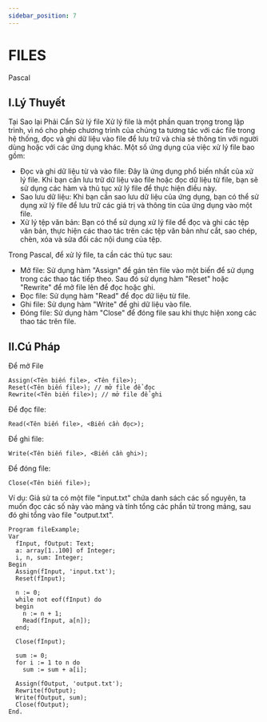 ```yaml
---
sidebar_position: 7
---
```


# FILES
Pascal

## I.Lý Thuyết
Tại Sao lại Phải Cẩn Sử lý file
Xử lý file là một phần quan trọng trong lập trình, vì nó cho phép chương trình của chúng ta tương tác với các file trong hệ thống, đọc và ghi dữ liệu vào file để lưu trữ và chia sẻ thông tin với người dùng hoặc với các ứng dụng khác. Một số ứng dụng của việc xử lý file bao gồm:

- Đọc và ghi dữ liệu từ và vào file: Đây là ứng dụng phổ biến nhất của xử lý file. Khi bạn cần lưu trữ dữ liệu vào file hoặc đọc dữ liệu từ file, bạn sẽ sử dụng các hàm và thủ tục xử lý file để thực hiện điều này.
- Sao lưu dữ liệu: Khi bạn cần sao lưu dữ liệu của ứng dụng, bạn có thể sử dụng xử lý file để lưu trữ các giá trị và thông tin của ứng dụng vào một file.
- Xử lý tệp văn bản: Bạn có thể sử dụng xử lý file để đọc và ghi các tệp văn bản, thực hiện các thao tác trên các tệp văn bản như cắt, sao chép, chèn, xóa và sửa đổi các nội dung của tệp.

Trong Pascal, để xử lý file, ta cần các thủ tục sau:

- Mở file: Sử dụng hàm "Assign" để gán tên file vào một biến để sử dụng trong các thao tác tiếp theo. Sau đó sử dụng hàm "Reset" hoặc "Rewrite" để mở file lên để đọc hoặc ghi.
- Đọc file: Sử dụng hàm "Read" để đọc dữ liệu từ file.
- Ghi file: Sử dụng hàm "Write" để ghi dữ liệu vào file.
- Đóng file: Sử dụng hàm "Close" để đóng file sau khi thực hiện xong các thao tác trên file.

## II.Cú Pháp

Để mở File
```
Assign(<Tên biến file>, <Tên file>);
Reset(<Tên biến file>); // mở file để đọc
Rewrite(<Tên biến file>); // mở file để ghi
```

Để đọc file:

```
Read(<Tên biến file>, <Biến cần đọc>);
```

Để ghi file:

```
Write(<Tên biến file>, <Biến cần ghi>);
```

Để đóng file:

```
Close(<Tên biến file>);
```
Ví dụ: Giả sử ta có một file "input.txt" chứa danh sách các số nguyên, ta muốn đọc các số này vào mảng và tính tổng các phần tử trong mảng, sau đó ghi tổng vào file "output.txt".
```
Program fileExample;
Var
  fInput, fOutput: Text;
  a: array[1..100] of Integer;
  i, n, sum: Integer;
Begin
  Assign(fInput, 'input.txt');
  Reset(fInput);

  n := 0;
  while not eof(fInput) do
  begin
    n := n + 1;
    Read(fInput, a[n]);
  end;

  Close(fInput);

  sum := 0;
  for i := 1 to n do
    sum := sum + a[i];

  Assign(fOutput, 'output.txt');
  Rewrite(fOutput);
  Write(fOutput, sum);
  Close(fOutput);
End.
```